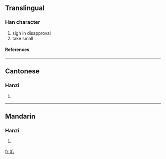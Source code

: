 {{see|嘰}}

==Translingual==
===Han character===
{{Han char|rn=30|rad=口|as=02|sn=5|four=|canj=口竹弓 (RHN)}}
# sigh in disapproval
# take small
====References====
{{Han ref|kx=0173.060|hdz=10572.040|uh=53FD|ud=21501}}
----
==Cantonese==
===Hanzi===
{{yue-hanzi|jyut=|y=gei1}}
# {{defn|Cantonese}}
----
==Mandarin==
===Hanzi===
{{cmn-hanzi|tra=嘰|pin=[[jī]] (ji1)|wg=chi<sup>1</sup>}}
# {{defn|Mandarin}}

[[fr:叽]]